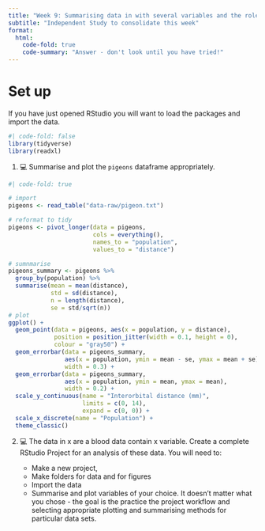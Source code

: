 ```yaml
---
title: "Week 9: Summarising data in with several variables and the role of variables in analysis"
subtitle: "Independent Study to consolidate this week"
format:
  html:
    code-fold: true
    code-summary: "Answer - don't look until you have tried!"
---
```


# Set up

If you have just opened RStudio you will want to load the packages and import the data.

```r
#| code-fold: false
library(tidyverse)
library(readxl)
```


1.  💻 Summarise and plot the `pigeons` dataframe appropriately.

```r
#| code-fold: true

# import
pigeons <- read_table("data-raw/pigeon.txt")

# reformat to tidy
pigeons <- pivot_longer(data = pigeons, 
                        cols = everything(), 
                        names_to = "population", 
                        values_to = "distance")

# sumnmarise
pigeons_summary <- pigeons %>%
  group_by(population) %>%
  summarise(mean = mean(distance),
            std = sd(distance),
            n = length(distance),
            se = std/sqrt(n))
# plot
ggplot() +
  geom_point(data = pigeons, aes(x = population, y = distance),
             position = position_jitter(width = 0.1, height = 0),
             colour = "gray50") +
  geom_errorbar(data = pigeons_summary, 
                aes(x = population, ymin = mean - se, ymax = mean + se),
                width = 0.3) +
  geom_errorbar(data = pigeons_summary, 
                aes(x = population, ymin = mean, ymax = mean),
                width = 0.2) +
  scale_y_continuous(name = "Interorbital distance (mm)", 
                     limits = c(0, 14), 
                     expand = c(0, 0)) +
  scale_x_discrete(name = "Population") +
  theme_classic()

```


2. 💻 The data in x are a blood data contain x variable. Create a complete RStudio Project for an analysis of these data. You will need to:

    -   Make a new project, 
    -   Make folders for data and for figures
    -   Import the data
    -   Summarise and plot variables of your choice. It doesn't matter what you chose - the goal is the practice the project workflow and selecting appropriate plotting and summarising methods for particular data sets.